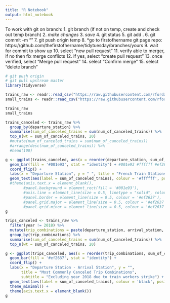 ```yaml
---
title: "R Notebook"
output: html_notebook
---
```

To work with git on branch: 
1. git branch (if not on temp, create and check out temp branch)
2. *make changes*
3. *save*
4. git status
5. git add .
6. git commit -m "<commit details>"
7. git push origin temp
8. *go to firstofhername git page repo: https://github.com/thefirstofhername/tidytuesday/branches/yours
9. wait for commit to show up
10. select "new pull request"
11. verify able to merger, if no then fix merge conflicts
12. if yes, select "create pull request"
13. once verified, select "Merge pull request"
14. select "Confirm merge"
15. select "delete branch"

```r
# git push origin
# git pull upstream master
library(tidyverse)
```


```r
trains_raw <- readr::read_csv("https://raw.githubusercontent.com/rfordatascience/tidytuesday/master/data/2019/2019-02-26/full_trains.csv")
small_trains <- readr::read_csv("https://raw.githubusercontent.com/rfordatascience/tidytuesday/master/data/2019/2019-02-26/small_trains.csv") 

trains_raw
small_trains
```

```r
trains_canceled <- trains_raw %>% 
  group_by(departure_station) %>% 
  summarise(sum_of_canceled_trains = sum(num_of_canceled_trains)) %>% 
  top_n(wt = sum_of_canceled_trains, 20)
  #mutate(num_of_canceled_trains = sum(num_of_canceled_trains))
  #arrange(desc(num_of_canceled_trains)) %>% 
  #head(100)

g <- ggplot(trains_canceled, aes(x = reorder(departure_station, sum_of_canceled_trains), y = sum_of_canceled_trains)) +
  geom_bar(fill = '#001e93', stat = "identity") + #001e93 #ffffff #ef2637
  coord_flip() +
  labs(x = "Departure Station", y = " ", title = "French Train Stations with the Most Cancelations") +
  geom_text(aes(label = sum_of_canceled_trains), colour = '#ffffff', position = position_stack(vjust = .75))# +
  #theme(axis.text.x = element_blank(), 
        #panel.background = element_rect(fill = '#001e93'), 
        #axis.line = element_line(size = 0.5, linetype = "solid", colour = '#ef2637'),
        #panel.border = element_line(size = 0.5, colour = '#ef2637'),
        #panel.grid.major = element_line(size = 0.5, colour = '#ef2637'),
        #panel.grid.minor = element_line(size = 0.5, colour = '#ef2637'))
g
```

```r
trips_canceled <- trains_raw %>% 
  filter(year != 2018) %>% 
  mutate(trip_combinations = paste(departure_station, arrival_station, sep = " - ")) %>% 
  group_by(trip_combinations) %>% 
  summarise(sum_of_canceled_trains = sum(num_of_canceled_trains)) %>% 
  top_n(wt = sum_of_canceled_trains, 20)

g <- ggplot(trips_canceled, aes(x = reorder(trip_combinations, sum_of_canceled_trains), y = sum_of_canceled_trains)) +
  geom_bar(fill = '#ef2637', stat = "identity") +
  coord_flip() +
  labs(x = "Departure Station - Arrival Station", y = "", 
       title = "Most Commonly Canceled Trip Combinations", 
       subtitle = "Excluding year 2018 due to train workers strike") +
  geom_text(aes(label = sum_of_canceled_trains), colour = 'black', position = position_stack(vjust = .75)) +
  theme_minimal() +
  theme(axis.text.x = element_blank())
g
```


